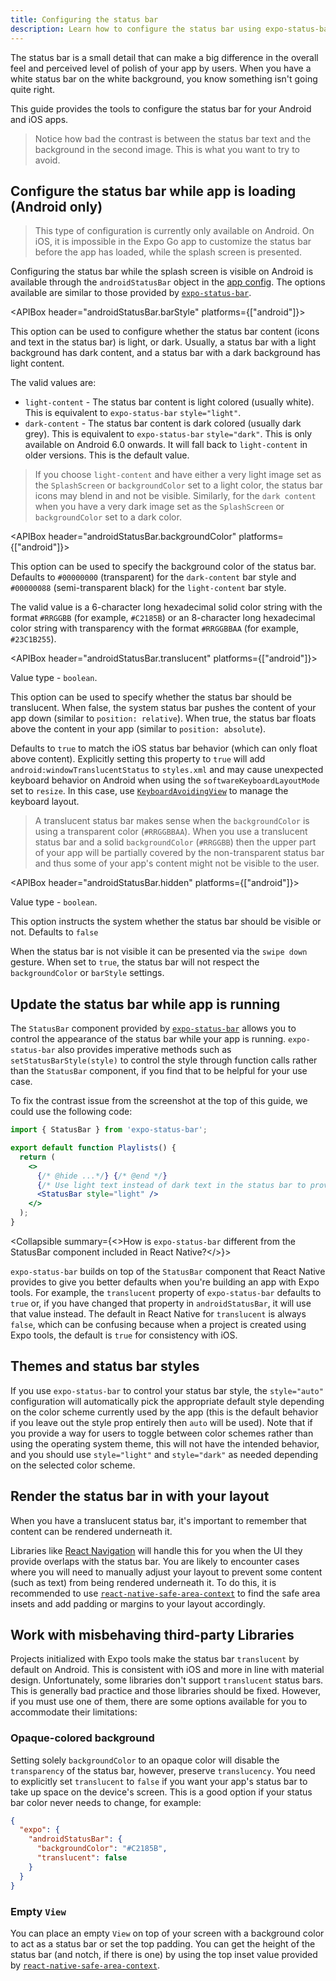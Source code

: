 ```yaml
---
title: Configuring the status bar
description: Learn how to configure the status bar using expo-status-bar library.
---
```



The status bar is a small detail that can make a big difference in the overall feel and perceived level of polish of your app by users. When you have a white status bar on the white background, you know something isn't going quite right.

This guide provides the tools to configure the status bar for your Android and iOS apps.

<ContentSpotlight
  src="/static/images/status-bar-style-comparison.jpg"
  alt="A comparison of good and bad status bar styling"
/>

> Notice how bad the contrast is between the status bar text and the background in the second image. This is what you want to try to avoid.

## Configure the status bar while app is loading (Android only)

> This type of configuration is currently only available on Android. On iOS, it is impossible in the Expo Go app to customize the status bar before the app has loaded, while the splash screen is presented.

Configuring the status bar while the splash screen is visible on Android is available through the `androidStatusBar` object in the [app config](/workflow/configuration). The options available are similar to those provided by [`expo-status-bar`](/versions/latest/sdk/status-bar).

<Collapsible summary="See the full list of options available to configure the status bar statically on Android">

<APIBox header="androidStatusBar.barStyle" platforms={["android"]}>

This option can be used to configure whether the status bar content (icons and text in the status bar) is light, or dark. Usually, a status bar with a light background has dark content, and a status bar with a dark background has light content.

The valid values are:

- `light-content` - The status bar content is light colored (usually white). This is equivalent to `expo-status-bar` `style="light"`.
- `dark-content` - The status bar content is dark colored (usually dark grey). This is equivalent to `expo-status-bar` `style="dark"`. This is only available on Android 6.0 onwards. It will fall back to `light-content` in older versions. This is the default value.

> If you choose `light-content` and have either a very light image set as the `SplashScreen` or `backgroundColor` set to a light color, the status bar icons may blend in and not be visible.
> Similarly, for the `dark content` when you have a very dark image set as the `SplashScreen` or `backgroundColor` set to a dark color.

</APIBox>

<APIBox header="androidStatusBar.backgroundColor" platforms={["android"]}>

This option can be used to specify the background color of the status bar. Defaults to `#00000000` (transparent) for the `dark-content` bar style and `#00000088` (semi-transparent black) for the `light-content` bar style.

The valid value is a 6-character long hexadecimal solid color string with the format `#RRGGBB` (for example, `#C2185B`) or an 8-character long hexadecimal color string with transparency with the format `#RRGGBBAA` (for example, `#23C1B255`).

</APIBox>

<APIBox header="androidStatusBar.translucent" platforms={["android"]}>

Value type - `boolean`.

This option can be used to specify whether the status bar should be translucent. When false, the system status bar pushes the content of your app down (similar to `position: relative`). When true, the status bar floats above the content in your app (similar to `position: absolute`).

Defaults to `true` to match the iOS status bar behavior (which can only float above content). Explicitly setting this property to `true` will add `android:windowTranslucentStatus` to `styles.xml` and may cause unexpected keyboard behavior on Android when using the `softwareKeyboardLayoutMode` set to `resize`. In this case, use [`KeyboardAvoidingView`](https://reactnative.dev/docs/keyboardavoidingview) to manage the keyboard layout.

> A translucent status bar makes sense when the `backgroundColor` is using a transparent color (`#RRGGBBAA`).
> When you use a translucent status bar and a solid `backgroundColor` (`#RRGGBB`) then the upper part of your app will be partially covered by the non-transparent status bar and thus some of your app's content might not be visible to the user.

</APIBox>

<APIBox header="androidStatusBar.hidden" platforms={["android"]}>

Value type - `boolean`.

This option instructs the system whether the status bar should be visible or not. Defaults to `false`

When the status bar is not visible it can be presented via the `swipe down` gesture. When set to `true`, the status bar will not respect the `backgroundColor` or `barStyle` settings.

</APIBox>

</Collapsible>

## Update the status bar while app is running

The `StatusBar` component provided by [`expo-status-bar`](/versions/latest/sdk/status-bar) allows you to control the appearance of the status bar while your app is running.
`expo-status-bar` also provides imperative methods such as `setStatusBarStyle(style)` to control the style through function calls rather than the `StatusBar` component, if you find that to be helpful for your use case.

To fix the contrast issue from the screenshot at the top of this guide, we could use the following code:

```jsx
import { StatusBar } from 'expo-status-bar';

export default function Playlists() {
  return (
    <>
      {/* @hide ...*/} {/* @end */}
      {/* Use light text instead of dark text in the status bar to provide more contrast with a dark background. */}
      <StatusBar style="light" />
    </>
  );
}
```

<Collapsible summary={<>How is <CODE>expo-status-bar</CODE> different from the StatusBar component included in React Native?</>}>

`expo-status-bar` builds on top of the `StatusBar` component that React Native provides to give you better defaults when you're building an app with Expo tools. For example, the `translucent` property of `expo-status-bar` defaults to `true` or, if you have changed that property in `androidStatusBar`, it will use that value instead. The default in React Native for `translucent` is always `false`, which can be confusing because when a project is created using Expo tools, the default is `true` for consistency with iOS.

</Collapsible>

## Themes and status bar styles

If you use `expo-status-bar` to control your status bar style, the `style="auto"` configuration will automatically pick the appropriate default style depending on the color scheme currently used by the app (this is the default behavior if you leave out the style prop entirely then `auto` will be used). Note that if you provide a way for users to toggle between color schemes rather than using the operating system theme, this will not have the intended behavior, and you should use `style="light"` and `style="dark"` as needed depending on the selected color scheme.

## Render the status bar in with your layout

When you have a translucent status bar, it's important to remember that content can be rendered underneath it.

Libraries like [React Navigation](https://reactnavigation.org) will handle this for you when the UI they provide overlaps with the status bar. You are likely to encounter cases where you will need to manually adjust your layout to prevent some content (such as text) from being rendered underneath it. To do this, it is recommended to use [`react-native-safe-area-context`](/versions/latest/sdk/safe-area-context) to find the safe area insets and add padding or margins to your layout accordingly.

## Work with misbehaving third-party Libraries

Projects initialized with Expo tools make the status bar `translucent` by default on Android. This is consistent with iOS and more in line with material design. Unfortunately, some libraries don't support `translucent` status bars. This is generally bad practice and those libraries should be fixed. However, if you must use one of them, there are some options available for you to accommodate their limitations:

### Opaque-colored background

Setting solely `backgroundColor` to an opaque color will disable the `transparency` of the status bar, however, preserve `translucency`.
You need to explicitly set `translucent` to `false` if you want your app's status bar to take up space on the device's screen.
This is a good option if your status bar color never needs to change, for example:

```json app.json
{
  "expo": {
    "androidStatusBar": {
      "backgroundColor": "#C2185B",
      "translucent": false
    }
  }
}
```

### Empty `View`

You can place an empty `View` on top of your screen with a background color to act as a status bar or set the top padding. You can get the height of the status bar (and notch, if there is one) by using the top inset value provided by [`react-native-safe-area-context`](/versions/latest/sdk/safe-area-context).
